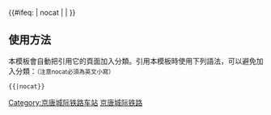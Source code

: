 {{鐵道路線
| 模板名稱 = 京唐城际铁路
| 名稱 = [[File:China Railways.svg|15px|中国国家铁路集团|link=中国国家铁路集团]] [[京唐城际铁路]]（建设中）
| 代表色 = #0033c9
| Logo = [[File:China Railways.svg|17px]]
| 背景顏色 = #FFFFFF
| 車站列表 = ''[[北京城市副中心站|北京城市副中心]] - [[燕郊站|燕郊]] - [[大厂站 (河北省)|大厂]] - [[香河站 (中国)|香河]] - [[宝坻南站|宝坻南]] - [[鸦鸿桥站|鸦鸿桥]] - [[唐山西站|唐山西]]'' - [[唐山站|唐山]]
}}<includeonly>{{#ifeq: {{{1}}} | nocat | <!--空--> | [[Category:京唐城际铁路车站]] }}</includeonly><noinclude>

==使用方法==
本模板會自動把引用它的頁面加入分類。引用本模板時使用下列語法，可以避免加入分類：<small>（注意nocat必須為英文小寫）</small>
 <nowiki>{{</nowiki>{{PAGENAME}}<nowiki>|nocat}}</nowiki>
[[Category:中國鐵路路線模板|京唐城际铁路]]
</noinclude>